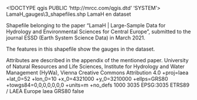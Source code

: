 <!DOCTYPE qgis PUBLIC 'http://mrcc.com/qgis.dtd' 'SYSTEM'>
<qgis version="3.4.15-Madeira">
  <identifier>LamaH\D_gauges\3_shapefiles\Gauges.shp</identifier>
  <parentidentifier>LamaH</parentidentifier>
  <language>en</language>
  <type>dataset</type>
  <title>Gauges.shp</title>
  <abstract>Shapefile belonging to the paper "LamaH | Large-Sample Data for Hydrology and Environmental Sciences for Central Europe", submitted to the journal ESSD (Earth System Science Data) in March 2021.

The features in this shapefile show the gauges in the dataset.

Attributes are described in the appendix of the mentioned paper.</abstract>
  <contact>
    <name>University of Natural Resources and Life Sciences, Institute for Hydrology and Water Management (HyWa), Vienna</name>
    <organization></organization>
    <position></position>
    <voice></voice>
    <fax></fax>
    <email></email>
    <role></role>
  </contact>
  <links>
    <link description="" name="Zenodo" mimeType="" size="" format="" type="download" url="https://doi.org/10.5281/zenodo.4525244"/>
  </links>
  <fees></fees>
  <license>Creative Commons Attribution 4.0</license>
  <encoding></encoding>
  <crs>
    <spatialrefsys>
      <proj4>+proj=laea +lat_0=52 +lon_0=10 +x_0=4321000 +y_0=3210000 +ellps=GRS80 +towgs84=0,0,0,0,0,0,0 +units=m +no_defs</proj4>
      <srsid>1000</srsid>
      <srid>3035</srid>
      <authid>EPSG:3035</authid>
      <description>ETRS89 / LAEA Europe</description>
      <projectionacronym>laea</projectionacronym>
      <ellipsoidacronym>GRS80</ellipsoidacronym>
      <geographicflag>false</geographicflag>
    </spatialrefsys>
  </crs>
  <extent>
    <spatial minz="0" miny="2596838" maxx="4917967" dimensions="2" minx="4192433" maxz="0" crs="EPSG:3035" maxy="3021806"/>
    <temporal>
      <period>
        <start></start>
        <end></end>
      </period>
    </temporal>
  </extent>
</qgis>
